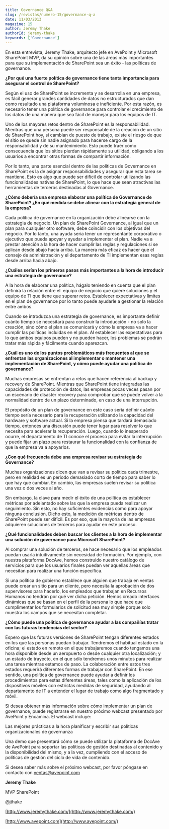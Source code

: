 ```yaml
---
title: Governance Q&A
slug: /revistas/numero-15/governance-q-a
date: 11/03/2013
magazine: 15
author: Jeremy Thake
authorId: jeremy-thake
keywords: ['Governance']
---
```






En esta entrevista, Jeremy Thake, arquitecto jefe en AvePoint y Microsoft SharePoint MVP, da su opinión sobre una de las áreas más importantes para que su implementación de SharePoint sea un éxito - las políticas de governance.

**¿Por qué una fuerte política de governance tiene tanta importancia para asegurar el control de SharePoint?**

Según el uso de SharePoint se incrementa y se desarrolla en una empresa, es fácil generar grandes cantidades de datos no estructurados que dan como resultado una plataforma voluminosa e ineficiente. Por esta razón, es necesario tener una política de governance para controlar el crecimiento de los datos de una manera que sea fácil de manejar para los equipos de IT.

Uno de los mayores retos dentro de SharePoint es la responsabilidad. Mientras que una persona puede ser responsable de la creación de un sitio de SharePoint hoy, si cambian de puesto de trabajo, existe el riesgo de que el sitio se quede sin nadie asignado para hacerse cargo de la responsabilidad y de su mantenimiento. Esto puede traer como consecuencia que los sitios pierdan rápidamente su utilidad, obligando a los usuarios a encontrar otras formas de compartir información.

Por lo tanto, una parte esencial dentro de las políticas de Governance en SharePoint es la de asignar responsabilidades y asegurar que esta tarea se mantiene. Esto es algo que puede ser difícil de controlar utilizando las funcionalidades nativas de SharePoint, lo que hace que sean atractivas las herramientas de terceros destinadas al Governance.

**¿Cómo debería una empresa elaborar una política de Governance de SharePoint? ¿En qué medida se debe alinear con la estrategia general de la empresa?**

Cada política de governance en la organización debe alinearse con la estrategia de negocio. Un plan de SharePoint Governance, al igual que un plan para cualquier otro software, debe coincidir con los objetivos del negocio. Por lo tanto, una ayuda seria tener un representante corporativo o ejecutivo que pueda apoyar y ayudar a implementar el plan. Nadie va a prestar atención a la hora de hacer cumplir las reglas y regulaciones si se aplican desde abajo hacia arriba. La manera más eficaz es hacer que el consejo de administración y el departamento de TI implementan esas reglas desde arriba hacia abajo.

**¿Cuáles serían los primeros pasos más importantes a la hora de introducir una estrategia de governance?**

A la hora de elaborar una política, hágalo teniendo en cuenta que el plan definirá la relación entre el  equipo de negocio que quiere soluciones y el equipo de TI que tiene que superar retos. Establecer expectativas y límites en el plan de governance por lo tanto puede ayudarle a gestionar la relación entre ambos.

Cuando se introduzca una estrategia de governance, es importante definir cuánto tiempo se necesitará para construir la introducción - no solo la creación, sino cómo el plan se comunicará y cómo la empresa va a hacer cumplir las políticas incluidas en el plan. Al establecer las expectativas para lo que ambos equipos pueden y no pueden hacer, los problemas se podrán tratar más rápida y fácilmente cuando aparezcan.

**¿Cuál es uno de los puntos problemáticos más frecuentes al que se enfrentan las organizaciones al implementar o mantener una implementación de SharePoint, y cómo puede ayudar una política de governance?**

Muchas empresas se enfrentan a retos que hacen referencia al backup y recovery de SharePoint. Mientras que SharePoint tiene integradas las capacidades de protección de datos, las empresas pocas veces pasan por un escenario de disaster recovery para comprobar que se puede volver a la normalidad dentro de un plazo determinado, en caso de una interrupción.

El propósito de un plan de governance en este caso sería definir cuánto tiempo sería necesario para la recuperación utilizando la capacidad del hardware y software actual. Si la empresa piensa que tardará demasiado tiempo, entonces una discusión puede tener lugar para resolver lo que necesita para acelerar la recuperación. Luego, cuando lo inesperado ocurre, el departamento de TI conoce el proceso para evitar la interrupción y puede fijar un plazo para restaurar la funcionalidad con la confianza de que la empresa va a apoyarlos.

**¿Con qué frecuencia debe una empresa revisar su estrategia de Governance?**

Muchas organizaciones dicen que van a revisar su política cada trimestre, pero en realidad es un periodo demasiado corto de tiempo para saber lo que hay que cambiar. En cambio, las empresas suelen revisar su política una vez o dos veces al año.

Sin embargo, la clave para medir el éxito de una política es establecer métricas por adelantado sobre las que la empresa pueda realizar un seguimiento. Sin esto, no hay suficientes evidencias como para apoyar ninguna conclusión. Dicho esto, la medición de métricas dentro de SharePoint puede ser difícil. Es por eso, que la mayoría de las empresas adquieren soluciones de terceros para ayudar en este proceso.

**¿Qué funcionalidades deben buscar los clientes a la hora de implementar una solución de governance para Microsoft SharePoint?**

Al comprar una solución de terceros, se hace necesario que los empleados puedan usarla intuitivamente sin necesidad de formación. Por ejemplo, con nuestra plataforma DocAve, hemos construido nuestro catálogo de servicios para que los usuarios finales puedan ver aquellas áreas que necesitan para realizar una función específica.

Si una política de gobierno establece que alguien que trabaja en ventas puede crear un sitio para un cliente, pero necesita la aprobación de dos supervisores para hacerlo, los empleados que trabajan en Recursos Humanos no tendrán por qué ver dicha petición. Hemos creado interfaces dinámicas que se basan en el perfil de la persona lo que hace que cumplimentar los formularios de solicitud sea muy simple porque solo muestra los campos que se necesitan completar.

**¿Cómo puede una política de governance ayudar a las compañías tratar con las futuras tendencias del sector?**

Espero que las futuras versiones de SharePoint tengan diferentes estados en los que las personas puedan trabajar. Tendremos el habitual estado en la oficina; el estado en remoto en el que trabajaremos cuando tengamos una hora disponible desde un aeropuerto o desde cualquier otra localización; y un estado de trayecto, en el que sólo tendremos unos minutos para realizar una tarea mientras estamos de paso. La colaboración entre estos tres estados requerirá diferentes formas de trabajar con SharePoint. En ese sentido, una política de governance puede ayudar a definir los procedimientos para estas diferentes áreas, tales como la aplicación de los dispositivos móviles con estrictas medidas de seguridad, ayudando al departamento de IT a entender el lugar de trabajo como algo fragmentado y móvil.

Si desea obtener más información sobre cómo implementar un plan de governance, puede registrarse en nuestro próximo webcast presentado por AvePoint y Encamina. El webcast incluye:

Las mejores prácticas a la hora planificar y escribir sus políticas organizacionales de governanza

Una demo que presentará cómo se puede utilizar la plataforma de DocAve de AvePoint para soportar las políticas de gestión destinadas al contenido y la disponibilidad del mismo, y a la vez, cumpliendo con el acceso de políticas de gestión del ciclo de vida de contenido.

Si desea saber más sobre el próximo webcast, por favor póngase en contacto con [ventas@avepoint.com](mailto:ventas@avepoint.com)



**Jeremy Thake**

MVP SharePoint

@jthake

[http://www.jeremythake.com/](http://www.jeremythake.com/)

[http://www.avepoint.com](http://www.avepoint.com/)

 
 
